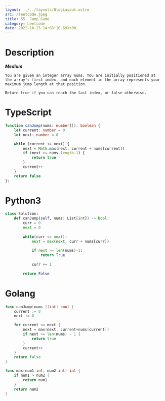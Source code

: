 ```yaml
---
layout: ../../layouts/BlogLayout.astro 
src: /leetcode.jpeg
title: 55. Jump Game
category: Leetcode 
date: 2022-10-23 14:08:10.691+00 
---
```



# Description
***Medium***
```
You are given an integer array nums. You are initially positioned at the array's first index, and each element in the array represents your maximum jump length at that position.

Return true if you can reach the last index, or false otherwise.
```
# TypeScript
```typescript
function canJump(nums: number[]): boolean {
    let current: number = 0
    let next: number = 0

    while (current <= next) {
        next = Math.max(next, current + nums[current])
        if (next >= nums.length-1) {
            return true
        }
        current++
    }
    return false
};
```

# Python3
```python
class Solution:
    def canJump(self, nums: List[int]) -> bool:
        curr = 0 
        next = 0 
        
        while(curr <= next):
            next = max(next, curr + nums[curr])
            
            if next >= len(nums)-1:
                return True
            
            curr += 1
            
        return False
```

# Golang
```go
func canJump(nums []int) bool {
    current := 0
    next := 0

    for current <= next {
        next = max(next, current+nums[current])
        if next >= len(nums) - 1 {
            return true
        }
        current++
    }
    return false
}

func max(num1 int, num2 int) int {
    if num1 > num2 {
        return num1 
    }
    return num2
}
```